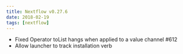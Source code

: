 ```yaml
---
title: Nextflow v0.27.6
date: 2018-02-19
tags: [nextflow]
---
```


- Fixed Operator toList hangs when applied to a value channel #612
- Allow launcher to track installation verb
